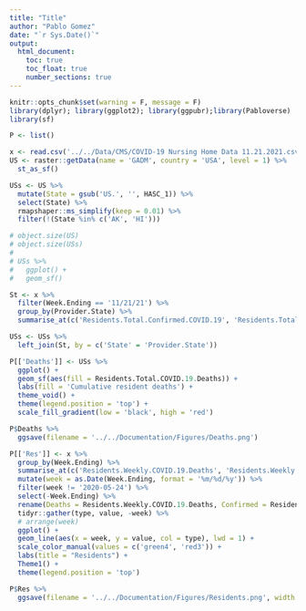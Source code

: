 ```yaml
---
title: "Title"
author: "Pablo Gomez"
date: "`r Sys.Date()`"
output:
  html_document:
    toc: true
    toc_float: true
    number_sections: true
---
```


```r
knitr::opts_chunk$set(warning = F, message = F)
library(dplyr); library(ggplot2); library(ggpubr);library(Pabloverse)
library(sf)

P <- list()
```

```r
x <- read.csv('../../Data/CMS/COVID-19 Nursing Home Data 11.21.2021.csv')
US <- raster::getData(name = 'GADM', country = 'USA', level = 1) %>% 
  st_as_sf()

USs <- US %>% 
  mutate(State = gsub('US.', '', HASC_1)) %>% 
  select(State) %>% 
  rmapshaper::ms_simplify(keep = 0.01) %>% 
  filter(!(State %in% c('AK', 'HI')))

# object.size(US)
# object.size(USs)
# 
# USs %>% 
#   ggplot() +
#   geom_sf()

St <- x %>% 
  filter(Week.Ending == '11/21/21') %>% 
  group_by(Provider.State) %>% 
  summarise_at(c('Residents.Total.Confirmed.COVID.19', 'Residents.Total.COVID.19.Deaths', 'Staff.Total.Confirmed.COVID.19', 'Staff.Total.COVID.19.Deaths'), ~sum(., na.rm = T))
```

```r
USs <- USs %>% 
  left_join(St, by = c('State' = 'Provider.State'))

P[['Deaths']] <- USs %>% 
  ggplot() +
  geom_sf(aes(fill = Residents.Total.COVID.19.Deaths)) +
  labs(fill = 'Cumulative resident deaths') +
  theme_void() +
  theme(legend.position = 'top') +
  scale_fill_gradient(low = 'black', high = 'red')

P$Deaths %>% 
  ggsave(filename = '../../Documentation/Figures/Deaths.png')
```


```r
P[['Res']] <- x %>% 
  group_by(Week.Ending) %>% 
  summarise_at(c('Residents.Weekly.COVID.19.Deaths', 'Residents.Weekly.Confirmed.COVID.19'), ~sum(., na.rm = T)) %>% 
  mutate(week = as.Date(Week.Ending, format = '%m/%d/%y')) %>% 
  filter(week != '2020-05-24') %>% 
  select(-Week.Ending) %>% 
  rename(Deaths = Residents.Weekly.COVID.19.Deaths, Confirmed = Residents.Weekly.Confirmed.COVID.19) %>% 
  tidyr::gather(type, value, -week) %>% 
  # arrange(week)
  ggplot() +
  geom_line(aes(x = week, y = value, col = type), lwd = 1) +
  scale_color_manual(values = c('green4', 'red3')) +
  labs(title = "Residents") +
  Theme1() +
  theme(legend.position = 'top')

P$Res %>% 
  ggsave(filename = '../../Documentation/Figures/Residents.png', width = 8.5, height = 3)
```

